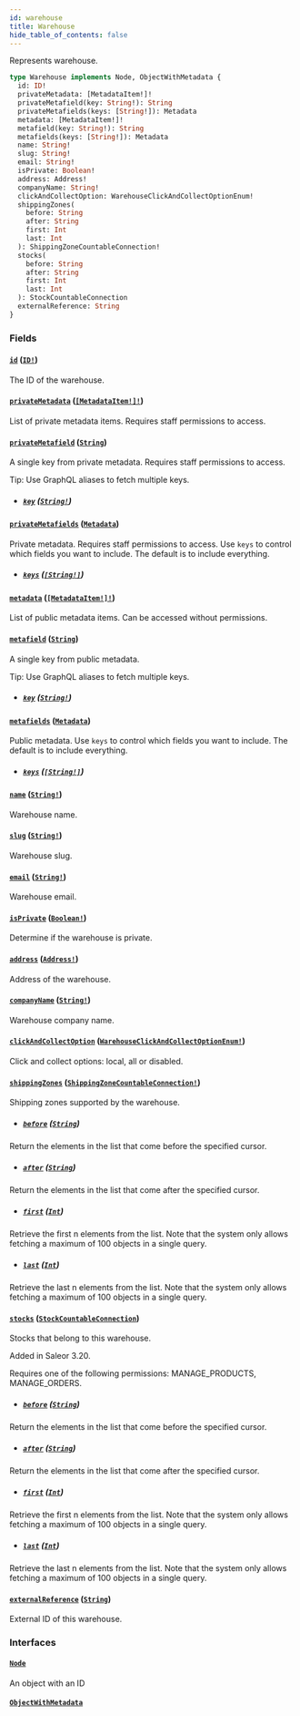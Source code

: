 ```yaml
---
id: warehouse
title: Warehouse
hide_table_of_contents: false
---
```


Represents warehouse.

```graphql
type Warehouse implements Node, ObjectWithMetadata {
  id: ID!
  privateMetadata: [MetadataItem!]!
  privateMetafield(key: String!): String
  privateMetafields(keys: [String!]): Metadata
  metadata: [MetadataItem!]!
  metafield(key: String!): String
  metafields(keys: [String!]): Metadata
  name: String!
  slug: String!
  email: String!
  isPrivate: Boolean!
  address: Address!
  companyName: String!
  clickAndCollectOption: WarehouseClickAndCollectOptionEnum!
  shippingZones(
    before: String
    after: String
    first: Int
    last: Int
  ): ShippingZoneCountableConnection!
  stocks(
    before: String
    after: String
    first: Int
    last: Int
  ): StockCountableConnection
  externalReference: String
}
```

### Fields

#### [`id`](#) ([`ID!`](../../../developer/api-reference/scalars/id))

The ID of the warehouse.

#### [`privateMetadata`](#) ([`[MetadataItem!]!`](../../../developer/api-reference/objects/metadata-item))

List of private metadata items. Requires staff permissions to access.

#### [`privateMetafield`](#) ([`String`](../../../developer/api-reference/scalars/string))

A single key from private metadata. Requires staff permissions to access.

Tip: Use GraphQL aliases to fetch multiple keys.

- ##### [`key`](#) ([`String!`](../../../developer/api-reference/scalars/string))

#### [`privateMetafields`](#) ([`Metadata`](../../../developer/api-reference/scalars/metadata))

Private metadata. Requires staff permissions to access. Use `keys` to control which fields you want to include. The default is to include everything.

- ##### [`keys`](#) ([`[String!]`](../../../developer/api-reference/scalars/string))

#### [`metadata`](#) ([`[MetadataItem!]!`](../../../developer/api-reference/objects/metadata-item))

List of public metadata items. Can be accessed without permissions.

#### [`metafield`](#) ([`String`](../../../developer/api-reference/scalars/string))

A single key from public metadata.

Tip: Use GraphQL aliases to fetch multiple keys.

- ##### [`key`](#) ([`String!`](../../../developer/api-reference/scalars/string))

#### [`metafields`](#) ([`Metadata`](../../../developer/api-reference/scalars/metadata))

Public metadata. Use `keys` to control which fields you want to include. The default is to include everything.

- ##### [`keys`](#) ([`[String!]`](../../../developer/api-reference/scalars/string))

#### [`name`](#) ([`String!`](../../../developer/api-reference/scalars/string))

Warehouse name.

#### [`slug`](#) ([`String!`](../../../developer/api-reference/scalars/string))

Warehouse slug.

#### [`email`](#) ([`String!`](../../../developer/api-reference/scalars/string))

Warehouse email.

#### [`isPrivate`](#) ([`Boolean!`](../../../developer/api-reference/scalars/boolean))

Determine if the warehouse is private.

#### [`address`](#) ([`Address!`](../../../developer/api-reference/objects/address))

Address of the warehouse.

#### [`companyName`](#) ([`String!`](../../../developer/api-reference/scalars/string))

Warehouse company name.

#### [`clickAndCollectOption`](#) ([`WarehouseClickAndCollectOptionEnum!`](../../../developer/api-reference/enums/warehouse-click-and-collect-option-enum))

Click and collect options: local, all or disabled.

#### [`shippingZones`](#) ([`ShippingZoneCountableConnection!`](../../../developer/api-reference/objects/shipping-zone-countable-connection))

Shipping zones supported by the warehouse.

- ##### [`before`](#) ([`String`](../../../developer/api-reference/scalars/string))

Return the elements in the list that come before the specified cursor.

- ##### [`after`](#) ([`String`](../../../developer/api-reference/scalars/string))

Return the elements in the list that come after the specified cursor.

- ##### [`first`](#) ([`Int`](../../../developer/api-reference/scalars/int))

Retrieve the first n elements from the list. Note that the system only allows fetching a maximum of 100 objects in a single query.

- ##### [`last`](#) ([`Int`](../../../developer/api-reference/scalars/int))

Retrieve the last n elements from the list. Note that the system only allows fetching a maximum of 100 objects in a single query.

#### [`stocks`](#) ([`StockCountableConnection`](../../../developer/api-reference/objects/stock-countable-connection))

Stocks that belong to this warehouse.

Added in Saleor 3.20.

Requires one of the following permissions: MANAGE_PRODUCTS, MANAGE_ORDERS.

- ##### [`before`](#) ([`String`](../../../developer/api-reference/scalars/string))

Return the elements in the list that come before the specified cursor.

- ##### [`after`](#) ([`String`](../../../developer/api-reference/scalars/string))

Return the elements in the list that come after the specified cursor.

- ##### [`first`](#) ([`Int`](../../../developer/api-reference/scalars/int))

Retrieve the first n elements from the list. Note that the system only allows fetching a maximum of 100 objects in a single query.

- ##### [`last`](#) ([`Int`](../../../developer/api-reference/scalars/int))

Retrieve the last n elements from the list. Note that the system only allows fetching a maximum of 100 objects in a single query.

#### [`externalReference`](#) ([`String`](../../../developer/api-reference/scalars/string))

External ID of this warehouse.

### Interfaces

#### [`Node`](../../../developer/api-reference/interfaces/node)

An object with an ID

#### [`ObjectWithMetadata`](../../../developer/api-reference/interfaces/object-with-metadata)
